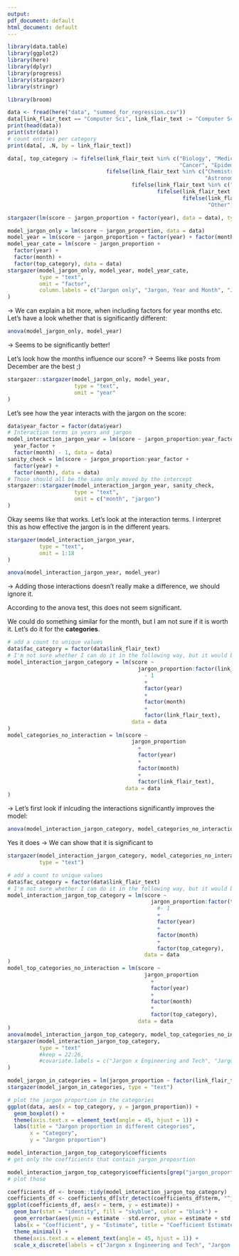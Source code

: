 ```yaml
---
output:
pdf_document: default
html_document: default
---
```


```r
library(data.table)
library(ggplot2)
library(here)
library(dplyr)
library(progress)
library(stargazer)
library(stringr)

library(broom)
```

```r
data <- fread(here("data", "summed_for_regression.csv"))
data[link_flair_text == "Computer Sci", link_flair_text := "Computer Science"]
print(head(data))
print(str(data))
# count entries per category
print(data[, .N, by = link_flair_text])
```

```r
data[, top_category := fifelse(link_flair_text %in% c("Biology", "Medicine", "Health", "Neuroscience",
                                                      "Cancer", "Epidemiology", "Genetics", "Animal Science"), "Life Sciences",
                               fifelse(link_flair_text %in% c("Chemistry", "Physics", "Earth Science", "Geology",
                                                              "Astronomy", "Nanoscience"), "Physical Sciences",
                                       fifelse(link_flair_text %in% c("Psychology", "Social Science", "Anthropology", "Economics"), "Social Sciences",
                                               fifelse(link_flair_text %in% c("Computer Science", "Engineering", "Materials Science", "Mathematics"), "Engineering & Technology",
                                                       fifelse(link_flair_text %in% c("Environment", "Paleontology"), "Environmental Sciences",
                                                               "Other")))))]


```

```r
stargazer(lm(score ~ jargon_proportion + factor(year), data = data), type = "text")
```

```r
model_jargon_only = lm(score ~ jargon_proportion, data = data)
model_year = lm(score ~ jargon_proportion + factor(year) + factor(month), data = data)
model_year_cate = lm(score ~ jargon_proportion +
  factor(year) +
  factor(month) +
  factor(top_category), data = data)
stargazer(model_jargon_only, model_year, model_year_cate,
          type = "text",
          omit = "factor",
          column.labels = c("Jargon only", "Jargon, Year and Month", "Jargon, Year, Month, Category")
)
```

-\> We can explain a bit more, when including factors for year months etc. Let's have a look whether that is significantly different:

```r
anova(model_jargon_only, model_year)
```

-\> Seems to be significantly better!

Let's look how the months influence our score? -\> Seems like posts from December are the best ;)

```r
stargazer::stargazer(model_jargon_only, model_year,
                     type = "text",
                     omit = "year"
)
```

Let's see how the year interacts with the jargon on the score:

```r
data$year_factor = factor(data$year)
# Interaction terms in years and jargon
model_interaction_jargon_year = lm(score ~ jargon_proportion:year_factor +
  year_factor +
  factor(month) - 1, data = data)
sanity_check = lm(score ~ jargon_proportion:year_factor +
  factor(year) +
  factor(month), data = data)
# Those should all be the same only moved by the intercept
stargazer::stargazer(model_interaction_jargon_year, sanity_check,
                     type = "text",
                     omit = c("month", "jargon")
)

```

Okay seems like that works. Let's look at the interaction terms. I interpret this as how effective the jargon is in the different years.

```r
stargazer(model_interaction_jargon_year,
          type = "text",
          omit = 1:18
)
```

```r
anova(model_interaction_jargon_year, model_year)
```

-\> Adding those interactions doesn't really make a difference, we should ignore it.

According to the anova test, this does not seem significant.

We could do something similar for the month, but I am not sure if it is worth it. Let's do it for the **categories**.

```r
# add a count to unique values
data$fac_category = factor(data$link_flair_text)
# I'm not sure whether I can do it in the following way, but it would be easier to interpret:
model_interaction_jargon_category = lm(score ~
                                         jargon_proportion:factor(link_flair_text)
                                           - 1
                                           +
                                           factor(year)
                                           +
                                           factor(month)
                                           +
                                           factor(link_flair_text),
                                       data = data
)
model_categories_no_interaction = lm(score ~
                                       jargon_proportion
                                         +
                                         factor(year)
                                         +
                                         factor(month)
                                         +
                                         factor(link_flair_text),
                                     data = data
)
```

-\> Let's first look if inlcuding the interactions significantly improves the model:

```r
anova(model_interaction_jargon_category, model_categories_no_interaction)

```

Yes it does -\> We can show that it is significant to

```r
stargazer(model_interaction_jargon_category, model_categories_no_interaction,
          type = "text")
```

```r

# add a count to unique values
data$fac_category = factor(data$link_flair_text)
# I'm not sure whether I can do it in the following way, but it would be easier to interpret:
model_interaction_jargon_top_category = lm(score ~
                                             jargon_proportion:factor(top_category)
                                               #- 1
                                               +
                                               factor(year)
                                               +
                                               factor(month)
                                               +
                                               factor(top_category),
                                           data = data
)
model_top_categories_no_interaction = lm(score ~
                                           jargon_proportion
                                             +
                                             factor(year)
                                             +
                                             factor(month)
                                             +
                                             factor(top_category),
                                         data = data
)
anova(model_interaction_jargon_top_category, model_top_categories_no_interaction)
stargazer(model_interaction_jargon_top_category,
          type = "text"
          #keep = 22:26,
          #covariate.labels = c("Jargon x Engineering and Tech", "Jargon x Environmental Sciences", "Jargon x Life Sciences", "Jargon x Physical Sciences", "Jargon x Social Sciences")
)
```

```r
model_jargon_in_categories = lm(jargon_proportion ~ factor(link_flair_text), data = data)
stargazer(model_jargon_in_categories, type = "text")
```

```r
# plot the jargon proportion in the categories
ggplot(data, aes(x = top_category, y = jargon_proportion)) +
  geom_boxplot() +
  theme(axis.text.x = element_text(angle = 45, hjust = 1)) +
  labs(title = "Jargon proportion in different categories",
       x = "Category",
       y = "Jargon proportion")
```

```r
model_interaction_jargon_top_category$coefficients
# get only the coefficients that contain jargon_proposrtion

model_interaction_jargon_top_category$coefficients[grep("jargon_proportion", names(model_interaction_jargon_top_category$coefficients))]
# plot those 
```


```r
coefficients_df <- broom::tidy(model_interaction_jargon_top_category)
coefficients_df <- coefficients_df[str_detect(coefficients_df$term, "^jargon"),]
ggplot(coefficients_df, aes(x = term, y = estimate)) +
  geom_bar(stat = "identity", fill = "skyblue", color = "black") +
  geom_errorbar(aes(ymin = estimate - std.error, ymax = estimate + std.error), width = 0.2) +
  labs(x = "Coefficient", y = "Estimate", title = "Coefficient Estimates with Standard Errors") +
  theme_minimal() +
  theme(axis.text.x = element_text(angle = 45, hjust = 1)) +
  scale_x_discrete(labels = c("Jargon x Engineering and Tech", "Jargon x Environmental Sciences", "Jargon x Life Sciences", "Jargon x Physical Sciences", "Jargon x Social Sciences"))
```

